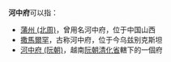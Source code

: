 '''河中府'''可以指：

* [[蒲州_(北周)|蒲州 (北周)]]，曾用名河中府，位于中国山西
* [[撒馬爾罕|撒馬爾罕]]，古称河中府，位于今乌兹别克斯坦
*[[河中府_(阮朝)|河中府 (阮朝)]]，越南[[阮朝|阮朝]][[清化省|清化省]]轄下的一個府

{{Disambig|Cat=三字地名消歧义}}